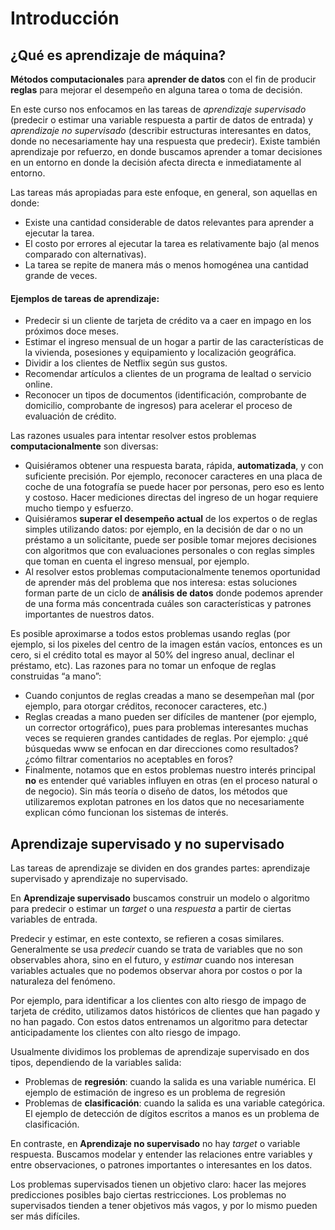 # Introducción

## ¿Qué es aprendizaje de máquina?

**Métodos computacionales** para **aprender de datos** con el fin de producir **reglas** para mejorar el desempeño en alguna tarea o toma de decisión.

En este curso nos enfocamos en las tareas de *aprendizaje supervisado* (predecir o estimar una variable respuesta a partir de datos de entrada) y *aprendizaje no supervisado* (describir estructuras interesantes en datos, donde no necesariamente hay una respuesta que predecir). Existe también aprendizaje por refuerzo, en donde buscamos aprender a tomar decisiones en un entorno en donde la decisión afecta directa e inmediatamente al entorno.

Las tareas más apropiadas para este enfoque, en general, son aquellas en donde:

- Existe una cantidad considerable de datos relevantes para aprender a ejecutar la tarea.
- El costo por errores al ejecutar la tarea es relativamente bajo (al menos comparado con alternativas).
- La tarea se repite de manera más o menos homogénea una cantidad grande de veces.

#### Ejemplos de tareas de aprendizaje: {.unnumbered}

-   Predecir si un cliente de tarjeta de crédito va a caer en impago en los próximos doce meses.
-   Estimar el ingreso mensual de un hogar a partir de las características de la vivienda, posesiones y equipamiento y localización geográfica.
-   Dividir a los clientes de Netflix según sus gustos.
-   Recomendar artículos a clientes de un programa de lealtad o servicio online.
-   Reconocer un tipos de documentos (identificación, comprobante de domicilio, comprobante de ingresos) para acelerar el proceso de evaluación de crédito.

Las razones usuales para intentar resolver estos problemas **computacionalmente** son diversas:

-   Quisiéramos obtener una respuesta barata, rápida, **automatizada**, y con suficiente precisión. Por ejemplo, reconocer caracteres en una placa de coche de una fotografía se puede hacer por personas, pero eso es lento y costoso.  Hacer mediciones directas del ingreso de un hogar requiere mucho tiempo y esfuerzo.
-   Quisiéramos **superar el desempeño actual** de los expertos o de reglas simples utilizando datos: por ejemplo, en la decisión de dar o no un préstamo a un solicitante, puede ser posible tomar mejores decisiones con algoritmos que con evaluaciones personales o con reglas simples que toman en cuenta el ingreso mensual, por ejemplo.
-   Al resolver estos problemas computacionalmente tenemos oportunidad de aprender más del problema que nos interesa: estas soluciones forman parte de un ciclo de **análisis de datos** donde podemos aprender de una forma más concentrada cuáles son características y patrones importantes de nuestros datos.

Es posible aproximarse a todos estos problemas usando reglas (por ejemplo, si los pixeles del centro de la imagen están vacíos, entonces es un cero, si el crédito total es mayor al 50% del ingreso anual, declinar el préstamo, etc). Las razones para no tomar un enfoque de reglas construidas "a mano":

-   Cuando conjuntos de reglas creadas a mano se desempeñan mal (por ejemplo, para otorgar créditos, reconocer caracteres, etc.)
-   Reglas creadas a mano pueden ser difíciles de mantener (por ejemplo, un corrector ortográfico), pues para problemas interesantes muchas veces se requieren grandes cantidades de reglas. Por ejemplo: ¿qué búsquedas www se enfocan en dar direcciones como resultados? ¿cómo filtrar comentarios no aceptables en foros?
-  Finalmente, notamos que en estos problemas nuestro interés principal **no** es entender qué variables influyen en otras (en el proceso natural o de negocio). Sin más teoría o diseño de datos, los métodos que utilizaremos explotan patrones en los datos que no necesariamente explican cómo funcionan los sistemas de interés.

## Aprendizaje supervisado y no supervisado

Las tareas de aprendizaje se dividen en dos grandes partes: aprendizaje supervisado y aprendizaje no supervisado.

En **Aprendizaje supervisado** buscamos construir un modelo o algoritmo para predecir o estimar un *target* o una *respuesta* a partir de ciertas variables de entrada.

Predecir y estimar, en este contexto, se refieren a cosas similares. Generalmente se usa *predecir* cuando se trata de variables que no son observables ahora, sino en el futuro, y *estimar* cuando nos interesan variables actuales que no podemos observar ahora por costos o por la naturaleza del fenómeno.

Por ejemplo, para identificar a los clientes con alto riesgo de impago de tarjeta de crédito, utilizamos datos históricos de clientes que han pagado y no han pagado. Con estos datos entrenamos un algoritmo para detectar anticipadamente los clientes con alto riesgo de impago.

Usualmente dividimos los problemas de aprendizaje supervisado en dos tipos, dependiendo de la variables salida:

-   Problemas de **regresión**: cuando la salida es una variable numérica. El ejemplo de estimación de ingreso es un problema de regresión
-   Problemas de **clasificación**: cuando la salida es una variable categórica. El ejemplo de detección de dígitos escritos a manos es un problema de clasificación.

En contraste, en **Aprendizaje no supervisado** no hay *target* o variable respuesta. Buscamos modelar y entender las relaciones entre variables y entre observaciones, o patrones importantes o interesantes en los datos.

Los problemas supervisados tienen un objetivo claro: hacer las mejores predicciones posibles bajo ciertas restricciones. Los problemas no supervisados tienden a tener objetivos más vagos, y por lo mismo pueden ser más difíciles.